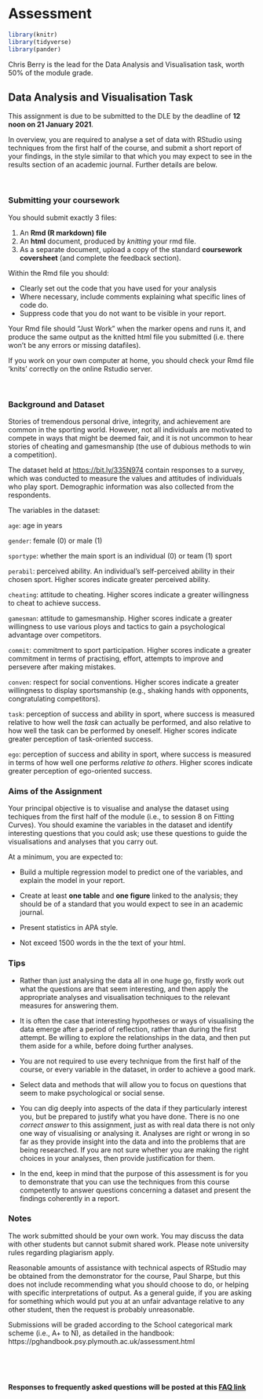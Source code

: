 # Assessment

```r
library(knitr)
library(tidyverse)
library(pander)
```

Chris Berry is the lead for the Data Analysis and Visualisation task, worth 50% of the module grade.


## Data Analysis and Visualisation Task

This assignment is due to be submitted to the DLE by the deadline of **12 noon on 21 January 2021**.

In overview, you are required to analyse a set of data with RStudio using techniques from the first half of the course, and submit a short report of your findings, in the style similar to that which you may expect to see in the results section of an academic journal. Further details are below.

\

### Submitting your coursework

You should submit exactly 3 files:

1. An **Rmd (R markdown) file**
2. An **html** document, produced by *knitting* your rmd file.
3. As a separate document, upload a copy of the standard **coursework coversheet** (and complete the feedback section).


Within the Rmd file you should:

-   Clearly set out the code that you have used for your analysis
-   Where necessary, include comments explaining what specific lines of code do.
-   Suppress code that you do not want to be visible in your report.

Your Rmd file should "Just Work" when the marker opens and runs it, and produce the same output as
the knitted html file you submitted (i.e. there won't be any errors or missing datafiles).

If you work on your own computer at home, you should check your Rmd file 'knits' correctly on the online Rstudio server.



\

### Background and Dataset

Stories of tremendous personal drive, integrity, and achievement are common in the sporting world. However, not all individuals are motivated to compete in ways that might be deemed fair, and it is not uncommon to hear stories of cheating and gamesmanship (the use of dubious methods to win a competition).

The dataset held at <https://bit.ly/335N974> contain responses to a survey, which was conducted to measure the values and attitudes of individuals who play sport. Demographic information was also collected from the respondents. 



:::{.tip}

The variables in the dataset:

`age`: age in years

`gender`: female (0) or male (1)

`sportype`: whether the main sport is an individual (0) or team (1) sport 

`perabil`: perceived ability. An individual's self-perceived ability in their chosen sport. Higher scores indicate greater perceived ability.

`cheating`: attitude to cheating. Higher scores indicate a greater willingness to cheat to achieve success.

`gamesman`: attitude to gamesmanship. Higher scores indicate a greater willingness to use various ploys and tactics to gain a psychological advantage over competitors.

`commit`: commitment to sport participation. Higher scores indicate a greater commitment in terms of practising, effort, attempts to improve and persevere after making mistakes.

`conven`: respect for social conventions. Higher scores indicate a greater willingness to display sportsmanship (e.g., shaking hands with opponents, congratulating competitors).

`task`: perception of success and ability in sport, where success is measured relative to how well the *task* can actually be performed, and also relative to how well the task can be performed by oneself. Higher scores indicate greater perception of task-oriented success.

`ego`: perception of success and ability in sport, where success is measured in terms of how well one performs *relative to others*. Higher scores indicate greater perception of ego-oriented success.

:::


### Aims of the Assignment

Your principal objective is to visualise and analyse the dataset using techiques from the first half of the module (i.e., to session 8 on Fitting Curves). You should examine the variables in the dataset and identify interesting questions that you could ask; use these questions to guide the visualisations and analyses that you carry out. 

At a minimum, you are expected to:

- Build a multiple regression model to predict one of the variables, and explain the model in your report.

- Create at least **one table** and **one figure** linked to the analysis; they should be of a standard that you would expect to see in an academic journal. 

- Present statistics in APA style. 

- Not exceed 1500 words in the the text of your html.



### Tips

- Rather than just analysing the data all in one huge go, firstly work out what the questions are that seem interesting, and then apply the appropriate analyses and visualisation techniques to the relevant measures for answering them.

- It is often the case that interesting hypotheses or ways of visualising the data emerge after a period of reflection, rather than during the first attempt. Be willing to explore the relationships in the data, and then put them aside for a while, before doing further analyses.

- You are not required to use every technique from the first half of the course, or every variable in the dataset, in order to achieve a good mark.

- Select data and methods that will allow you to focus on questions that seem to make psychological or social sense. 

- You can dig deeply into aspects of the data if they particularly interest you, but be prepared to justify what you have done. There is no one _correct answer_ to this assignment, just as with real data there is not only one way of visualising or analysing it. Analyses are right or wrong in so far as they provide insight into the data and into the problems that are being researched. If you are not sure whether you are making the right choices in your analyses, then provide justification for them.
 
- In the end, keep in mind that the purpose of this assessment is for you to demonstrate that you can use the techniques from this course competently to answer questions concerning a dataset and present the findings coherently in a report.


### Notes

The work submitted should be your own work. You may discuss the data with other students but cannot submit shared work. Please note university rules regarding plagiarism apply.

Reasonable amounts of assistance with technical aspects of RStudio may be obtained from the demonstrator for the course, Paul Sharpe, but this does not include recommending what you should choose to do, or helping with specific interpretations of output. As a general guide, if you are asking for something which would put you at an unfair advantage relative to any other student, then the request is probably unreasonable.

Submissions will be graded according to the School categorical mark scheme (i.e., A+ to N), as detailed in the handbook: https://pghandbook.psy.plymouth.ac.uk/assessment.html

\

\


**Responses to frequently asked questions will be posted at this [FAQ link](#FAQ-assessment)**


